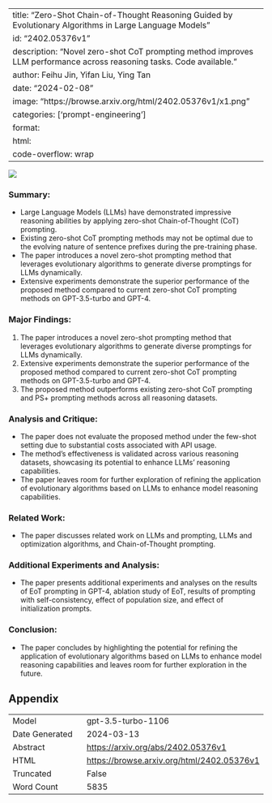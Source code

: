 
---
title: "Zero-Shot Chain-of-Thought Reasoning Guided by Evolutionary Algorithms in Large Language Models"
id: "2402.05376v1"
description: "Novel zero-shot CoT prompting method improves LLM performance across reasoning tasks. Code available."
author: Feihu Jin, Yifan Liu, Ying Tan
date: "2024-02-08"
image: "https://browse.arxiv.org/html/2402.05376v1/x1.png"
categories: ['prompt-engineering']
format:
  html:
    code-overflow: wrap
---

![](https://browse.arxiv.org/html/2402.05376v1/x1.png)

### Summary:
- Large Language Models (LLMs) have demonstrated impressive reasoning abilities by applying zero-shot Chain-of-Thought (CoT) prompting.
- Existing zero-shot CoT prompting methods may not be optimal due to the evolving nature of sentence prefixes during the pre-training phase.
- The paper introduces a novel zero-shot prompting method that leverages evolutionary algorithms to generate diverse promptings for LLMs dynamically.
- Extensive experiments demonstrate the superior performance of the proposed method compared to current zero-shot CoT prompting methods on GPT-3.5-turbo and GPT-4.

### Major Findings:
1. The paper introduces a novel zero-shot prompting method that leverages evolutionary algorithms to generate diverse promptings for LLMs dynamically.
2. Extensive experiments demonstrate the superior performance of the proposed method compared to current zero-shot CoT prompting methods on GPT-3.5-turbo and GPT-4.
3. The proposed method outperforms existing zero-shot CoT prompting and PS+ prompting methods across all reasoning datasets.

### Analysis and Critique:
- The paper does not evaluate the proposed method under the few-shot setting due to substantial costs associated with API usage.
- The method's effectiveness is validated across various reasoning datasets, showcasing its potential to enhance LLMs' reasoning capabilities.
- The paper leaves room for further exploration of refining the application of evolutionary algorithms based on LLMs to enhance model reasoning capabilities.

### Related Work:
- The paper discusses related work on LLMs and prompting, LLMs and optimization algorithms, and Chain-of-Thought prompting.

### Additional Experiments and Analysis:
- The paper presents additional experiments and analyses on the results of EoT prompting in GPT-4, ablation study of EoT, results of prompting with self-consistency, effect of population size, and effect of initialization prompts.

### Conclusion:
- The paper concludes by highlighting the potential for refining the application of evolutionary algorithms based on LLMs to enhance model reasoning capabilities and leaves room for further exploration in the future.

## Appendix

|          |          |
|----------|----------|
| Model     | gpt-3.5-turbo-1106       |
| Date Generated     | 2024-03-13       |
| Abstract | [https://arxiv.org/abs/2402.05376v1](https://arxiv.org/abs/2402.05376v1)        |
| HTML     | [https://browse.arxiv.org/html/2402.05376v1](https://browse.arxiv.org/html/2402.05376v1)       |
| Truncated       | False       |
| Word Count       | 5835       |